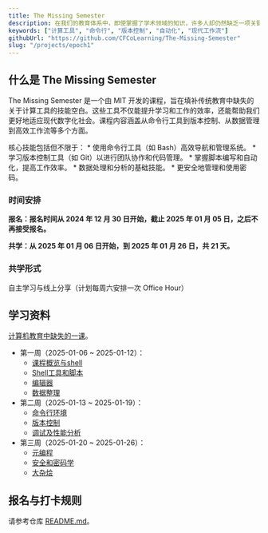 ```yaml
---
title: The Missing Semester
description: 在我们的教育体系中，即使掌握了学术领域的知识，许多人却仍然缺乏一项关键技能：如何高效地使用计算工具解决实际问题。这些技能往往被忽视，却是每位现代学习者和职业人士不可或缺的基础——这就是 The Missing Semester 所关注的主题。
keywords: ["计算工具", "命令行", "版本控制", "自动化", "现代工作流"]
githubUrl: "https://github.com/CFCoLearning/The-Missing-Semester"
slug: "/projects/epoch1"
---
```


## 什么是 The Missing Semester

The Missing Semester 是一个由 MIT 开发的课程，旨在填补传统教育中缺失的关于计算工具的技能空白。这些工具不仅能提升学习和工作的效率，还能帮助我们更好地适应现代数字化社会。课程内容涵盖从命令行工具到版本控制、从数据管理到高效工作流等多个方面。

核心技能包括但不限于：
	* 使用命令行工具（如 Bash）高效导航和管理系统。
	* 学习版本控制工具（如 Git）以进行团队协作和代码管理。
	* 掌握脚本编写和自动化，提高工作效率。
	* 数据处理和分析的基础技能。
	* 更安全地管理和使用密码。

### 时间安排

**报名：报名时间从 2024 年 12 月 30 日开始，截止 2025 年 01 月 05 日，之后不再接受报名。**

**共学：从 2025 年 01 月 06 日开始，到 2025 年 01 月 26 日，共 21 天。**

### 共学形式

自主学习与线上分享（计划每周六安排一次 Office Hour）

## 学习资料

[计算机教育中缺失的一课](https://missing-semester-cn.github.io/)。

* 第一周（2025-01-06 ~ 2025-01-12）：
	* [课程概览与shell](https://missing-semester-cn.github.io/2020/course-shell/)
	* [Shell工具和脚本](https://missing-semester-cn.github.io/2020/shell-tools/)
	* [编辑器](https://missing-semester-cn.github.io/2020/editors/)
	* [数据整理](https://missing-semester-cn.github.io/2020/data-wrangling/)
* 第二周（2025-01-13 ~ 2025-01-19）：
	* [命令行环境](https://missing-semester-cn.github.io/2020/command-line/)
	* [版本控制](https://missing-semester-cn.github.io/2020/version-control/)
	* [调试及性能分析](https://missing-semester-cn.github.io/2020/debugging-profiling/)
* 第三周（2025-01-20 ~ 2025-01-26）：
	* [元编程](https://missing-semester-cn.github.io/2020/metaprogramming/)
	* [安全和密码学](https://missing-semester-cn.github.io/2020/security/)
	* [大杂烩](https://missing-semester-cn.github.io/2020/potpourri/)

## 报名与打卡规则
请参考仓库 [README.md](https://github.com/CFCoLearning/The-Missing-Semester)。